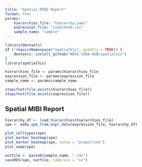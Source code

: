 ```yaml
---
title: "Spatial MIBI Report"
format: html
params:
    hierarchies_file: "hierarchy.yaml"
    expression_file: "simulated.csv"
    sample_name: "sample"
---
```


```r
library(devtools)
if (!requireNamespace("spatialVis", quietly = TRUE)) {
    devtools::install_github("WEHI-SODA-HUB/spatialVis")
}
library(spatialVis)
```

```r
hierarchies_file <- params$hierarchies_file
expression_file <- params$expression_file
sample_name <- params$sample_name

stopifnot(file.exists(hierarchies_file))
stopifnot(file.exists(expression_file))
```

## Spatial MIBI Report

```r
hierarchy_df <- load_hierarchies(hierarchies_file)
spe <- make_spe_from_expr_data(expression_file, hierarchy_df)
```

```r
plot_celltypes(spe)
plot_marker_heatmap(spe)
plot_marker_heatmap(spe, value = "proportion")
plot_umap(spe)
```

```r
outfile <- paste0(sample_name, ".rds")
saveRDS(spe, outfile, compress = "xz")
```
